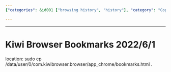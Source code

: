 ```yaml
---
{"categories": &id001 ["browsing history", "history"], "category": "Copying and Moving Files", "date": "2023-12-22 23:52:59", "description": "In this text, the user is given instructions on how to copy their Kiwi Browser bookmarks from an Android device to a new location. The command 'sudo cp' is used along with a specific file path to accomplish this task. The date provided is June 1st, 2022.", "tags": *id001, "title": "Kiwi Browser Bookmarks"}

---
```


------

# Kiwi Browser Bookmarks 2022/6/1

location:
sudo cp /data/user/0/com.kiwibrowser.browser/app_chrome/bookmarks.html .

